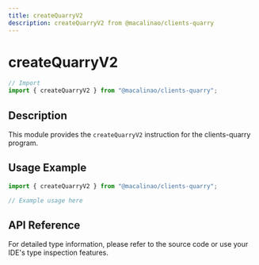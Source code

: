 ```yaml
---
title: createQuarryV2
description: createQuarryV2 from @macalinao/clients-quarry
---
```


# createQuarryV2

```typescript
// Import
import { createQuarryV2 } from "@macalinao/clients-quarry";
```

## Description

This module provides the `createQuarryV2` instruction for the clients-quarry program.

## Usage Example

```typescript
import { createQuarryV2 } from "@macalinao/clients-quarry";

// Example usage here
```

## API Reference

For detailed type information, please refer to the source code or use your IDE's type inspection features.

